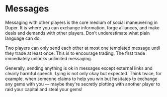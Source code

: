 # Messages

Messaging with other players is the core medium of social maneuvering in Duper. It is where you can exchange information, forge alliances, and make deals and demands with other players. Don't underestimate what plain language can do.

Two players can only send each other at most one templated message until they trade at least once. This is to encourage trading. The first trade immediately unlocks unlimited messaging.

Generally, sending anything is ok in messages except external links and clearly harmful speech. Lying is not only okay but expected. Think twice, for example, when someone claims to help you win but hesitates to exchange any gems with you — maybe they're secretly plotting with another player to raid your capital and steal your gems!
